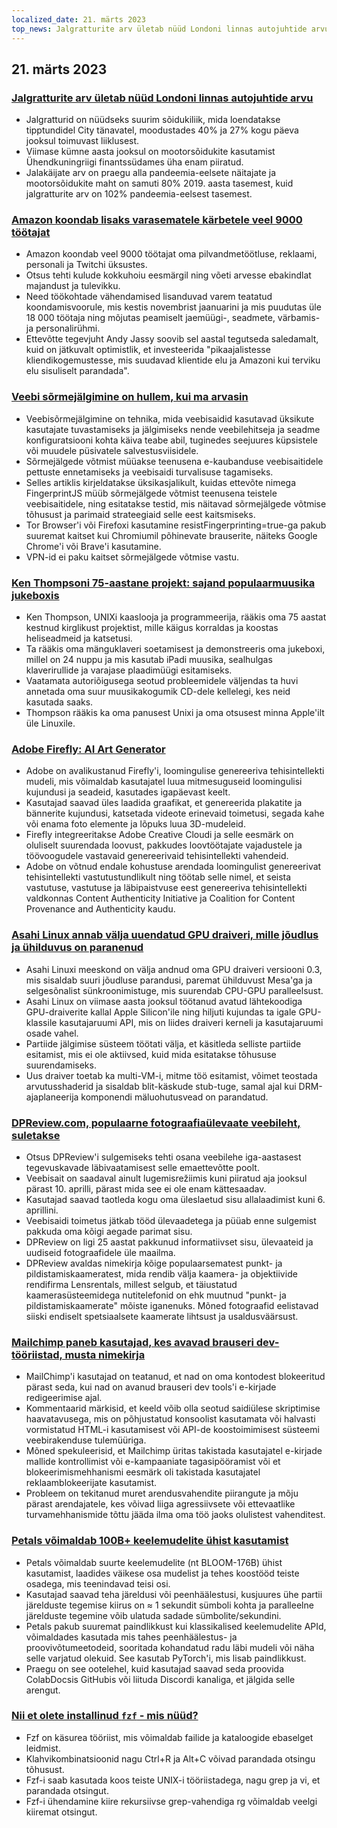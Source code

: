 ```yaml
---
localized_date: 21. märts 2023
top_news: Jalgratturite arv ületab nüüd Londoni linnas autojuhtide arvu
---
```










<CallToAction />

<Steps>

## 21. märts 2023

### [Jalgratturite arv ületab nüüd Londoni linnas autojuhtide arvu](https://www.forbes.com/sites/carltonreid/2023/03/01/cyclists-now-outnumber-motorists-in-city-of-london/?ref=hackernewsgpt.com)

- Jalgratturid on nüüdseks suurim sõidukiliik, mida loendatakse tipptundidel City tänavatel, moodustades 40% ja 27% kogu päeva jooksul toimuvast liiklusest.
- Viimase kümne aasta jooksul on mootorsõidukite kasutamist Ühendkuningriigi finantssüdames üha enam piiratud.
- Jalakäijate arv on praegu alla pandeemia-eelsete näitajate ja mootorsõidukite maht on samuti 80% 2019. aasta tasemest, kuid jalgratturite arv on 102% pandeemia-eelsest tasemest.

### [Amazon koondab lisaks varasematele kärbetele veel 9000 töötajat](https://www.cnbc.com/2023/03/20/amazon-layoffs-company-to-cut-off-9000-more-workers.html?ref=hackernewsgpt.com)

- Amazon koondab veel 9000 töötajat oma pilvandmetöötluse, reklaami, personali ja Twitchi üksustes.
- Otsus tehti kulude kokkuhoiu eesmärgil ning võeti arvesse ebakindlat majandust ja tulevikku.
- Need töökohtade vähendamised lisanduvad varem teatatud koondamisvoorule, mis kestis novembrist jaanuarini ja mis puudutas üle 18 000 töötaja ning mõjutas peamiselt jaemüügi-, seadmete, värbamis- ja personalirühmi.
- Ettevõtte tegevjuht Andy Jassy soovib sel aastal tegutseda saledamalt, kuid on jätkuvalt optimistlik, et investeerida "pikaajalistesse kliendikogemustesse, mis suudavad klientide elu ja Amazoni kui terviku elu sisuliselt parandada".

### [Veebi sõrmejälgimine on hullem, kui ma arvasin](https://www.bitestring.com/posts/2023-03-19-web-fingerprinting-is-worse-than-I-thought.html?ref=hackernewsgpt.com)

- Veebisõrmejälgimine on tehnika, mida veebisaidid kasutavad üksikute kasutajate tuvastamiseks ja jälgimiseks nende veebilehitseja ja seadme konfiguratsiooni kohta käiva teabe abil, tuginedes seejuures küpsistele või muudele püsivatele salvestusviisidele.
- Sõrmejälgede võtmist müüakse teenusena e-kaubanduse veebisaitidele pettuste ennetamiseks ja veebisaidi turvalisuse tagamiseks.
- Selles artiklis kirjeldatakse üksikasjalikult, kuidas ettevõte nimega FingerprintJS müüb sõrmejälgede võtmist teenusena teistele veebisaitidele, ning esitatakse testid, mis näitavad sõrmejälgede võtmise tõhusust ja parimaid strateegiaid selle eest kaitsmiseks.
- Tor Browser'i või Firefoxi kasutamine resistFingerprinting=true-ga pakub suuremat kaitset kui Chromiumil põhinevate brauserite, näiteks Google Chrome'i või Brave'i kasutamine.
- VPN-id ei paku kaitset sõrmejälgede võtmise vastu.

### [Ken Thompsoni 75-aastane projekt: sajand populaarmuusika jukeboxis](https://www.youtube.com/watch?v=kaandEt_pKw&ref=hackernewsgpt.com)

- Ken Thompson, UNIXi kaaslooja ja programmeerija, rääkis oma 75 aastat kestnud kirglikust projektist, mille käigus korraldas ja koostas heliseadmeid ja katsetusi.
- Ta rääkis oma mänguklaveri soetamisest ja demonstreeris oma jukeboxi, millel on 24 nuppu ja mis kasutab iPadi muusika, sealhulgas klaverirullide ja varajase plaadimüügi esitamiseks.
- Vaatamata autoriõigusega seotud probleemidele väljendas ta huvi annetada oma suur muusikakogumik CD-dele kellelegi, kes neid kasutada saaks.
- Thompson rääkis ka oma panusest Unixi ja oma otsusest minna Apple'ilt üle Linuxile.

### [Adobe Firefly: AI Art Generator](https://www.adobe.com/sensei/generative-ai/firefly.html?ref=hackernewsgpt.com)

- Adobe on avalikustanud Firefly'i, loomingulise genereeriva tehisintellekti mudeli, mis võimaldab kasutajatel luua mitmesuguseid loomingulisi kujundusi ja seadeid, kasutades igapäevast keelt.
- Kasutajad saavad üles laadida graafikat, et genereerida plakatite ja bännerite kujundusi, katsetada videote erinevaid toimetusi, segada kahe või enama foto elemente ja lõpuks luua 3D-mudeleid.
- Firefly integreeritakse Adobe Creative Cloudi ja selle eesmärk on oluliselt suurendada loovust, pakkudes loovtöötajate vajadustele ja töövoogudele vastavaid genereerivaid tehisintellekti vahendeid.
- Adobe on võtnud endale kohustuse arendada loomingulist genereerivat tehisintellekti vastutustundlikult ning töötab selle nimel, et seista vastutuse, vastutuse ja läbipaistvuse eest genereeriva tehisintellekti valdkonnas Content Authenticity Initiative ja Coalition for Content Provenance and Authenticity kaudu.

### [Asahi Linux annab välja uuendatud GPU draiveri, mille jõudlus ja ühilduvus on paranenud](https://asahilinux.org/2023/03/road-to-vulkan/?ref=hackernewsgpt.com)

- Asahi Linuxi meeskond on välja andnud oma GPU draiveri versiooni 0.3, mis sisaldab suuri jõudluse parandusi, paremat ühilduvust Mesa'ga ja selgesõnalist sünkroonimistuge, mis suurendab CPU-GPU paralleelsust.
- Asahi Linux on viimase aasta jooksul töötanud avatud lähtekoodiga GPU-draiverite kallal Apple Silicon'ile ning hiljuti kujundas ta igale GPU-klassile kasutajaruumi API, mis on liides draiveri kerneli ja kasutajaruumi osade vahel.
- Partiide jälgimise süsteem töötati välja, et käsitleda selliste partiide esitamist, mis ei ole aktiivsed, kuid mida esitatakse tõhususe suurendamiseks.
- Uus draiver toetab ka multi-VM-i, mitme töö esitamist, võimet teostada arvutusshaderid ja sisaldab blit-käskude stub-tuge, samal ajal kui DRM-ajaplaneerija komponendi mäluohutusvead on parandatud.

### [DPReview.com, populaarne fotograafiaülevaate veebileht, suletakse](https://www.dpreview.com/news/5901145460/dpreview-com-to-close?ref=hackernewsgpt.com)

- Otsus DPReview'i sulgemiseks tehti osana veebilehe iga-aastasest tegevuskavade läbivaatamisest selle emaettevõtte poolt.
- Veebisait on saadaval ainult lugemisrežiimis kuni piiratud aja jooksul pärast 10. aprilli, pärast mida see ei ole enam kättesaadav.
- Kasutajad saavad taotleda kogu oma üleslaetud sisu allalaadimist kuni 6. aprillini.
- Veebisaidi toimetus jätkab tööd ülevaadetega ja püüab enne sulgemist pakkuda oma kõigi aegade parimat sisu.
- DPReview on ligi 25 aastat pakkunud informatiivset sisu, ülevaateid ja uudiseid fotograafidele üle maailma.
- DPReview avaldas nimekirja kõige populaarsematest punkt- ja pildistamiskaameratest, mida rendib välja kaamera- ja objektiivide rendifirma Lensrentals, millest selgub, et täiustatud kaamerasüsteemidega nutitelefonid on ehk muutnud "punkt- ja pildistamiskaamerate" mõiste iganenuks. Mõned fotograafid eelistavad siiski endiselt spetsiaalsete kaamerate lihtsust ja usaldusväärsust.

### [Mailchimp paneb kasutajad, kes avavad brauseri dev-tööriistad, musta nimekirja](http://news.ycombinator.com/item?id=35235732&ref=hackernewsgpt.com)

- MailChimp'i kasutajad on teatanud, et nad on oma kontodest blokeeritud pärast seda, kui nad on avanud brauseri dev tools'i e-kirjade redigeerimise ajal.
- Kommentaarid märkisid, et keeld võib olla seotud saidiülese skriptimise haavatavusega, mis on põhjustatud konsoolist kasutamata või halvasti vormistatud HTML-i kasutamisest või API-de koostoimimisest süsteemi veebirakenduse tulemüüriga.
- Mõned spekuleerisid, et Mailchimp üritas takistada kasutajatel e-kirjade mallide kontrollimist või e-kampaaniate tagasipööramist või et blokeerimismehhanismi eesmärk oli takistada kasutajatel reklaamblokeerijate kasutamist.
- Probleem on tekitanud muret arendusvahendite piirangute ja mõju pärast arendajatele, kes võivad liiga agressiivsete või ettevaatlike turvamehhanismide tõttu jääda ilma oma töö jaoks olulistest vahenditest.

### [Petals võimaldab 100B+ keelemudelite ühist kasutamist](https://petals.ml/?ref=hackernewsgpt.com)

- Petals võimaldab suurte keelemudelite (nt BLOOM-176B) ühist kasutamist, laadides väikese osa mudelist ja tehes koostööd teiste osadega, mis teenindavad teisi osi.
- Kasutajad saavad teha järeldusi või peenhäälestusi, kusjuures ühe partii järelduste tegemise kiirus on ≈ 1 sekundit sümboli kohta ja paralleelne järelduste tegemine võib ulatuda sadade sümbolite/sekundini.
- Petals pakub suuremat paindlikkust kui klassikalised keelemudelite APId, võimaldades kasutada mis tahes peenhäälestus- ja proovivõtumeetodeid, sooritada kohandatud radu läbi mudeli või näha selle varjatud olekuid. See kasutab PyTorch'i, mis lisab paindlikkust.
- Praegu on see ootelehel, kuid kasutajad saavad seda proovida ColabDocsis GitHubis või liituda Discordi kanaliga, et jälgida selle arengut.

### [Nii et olete installinud `fzf` - mis nüüd?](https://andrew-quinn.me/fzf/?ref=hackernewsgpt.com)

- Fzf on käsurea tööriist, mis võimaldab failide ja kataloogide ebaselget leidmist.
- Klahvikombinatsioonid nagu Ctrl+R ja Alt+C võivad parandada otsingu tõhusust.
- Fzf-i saab kasutada koos teiste UNIX-i tööriistadega, nagu grep ja vi, et parandada otsingut.
- Fzf-i ühendamine kiire rekursiivse grep-vahendiga rg võimaldab veelgi kiiremat otsingut.

</Steps>
